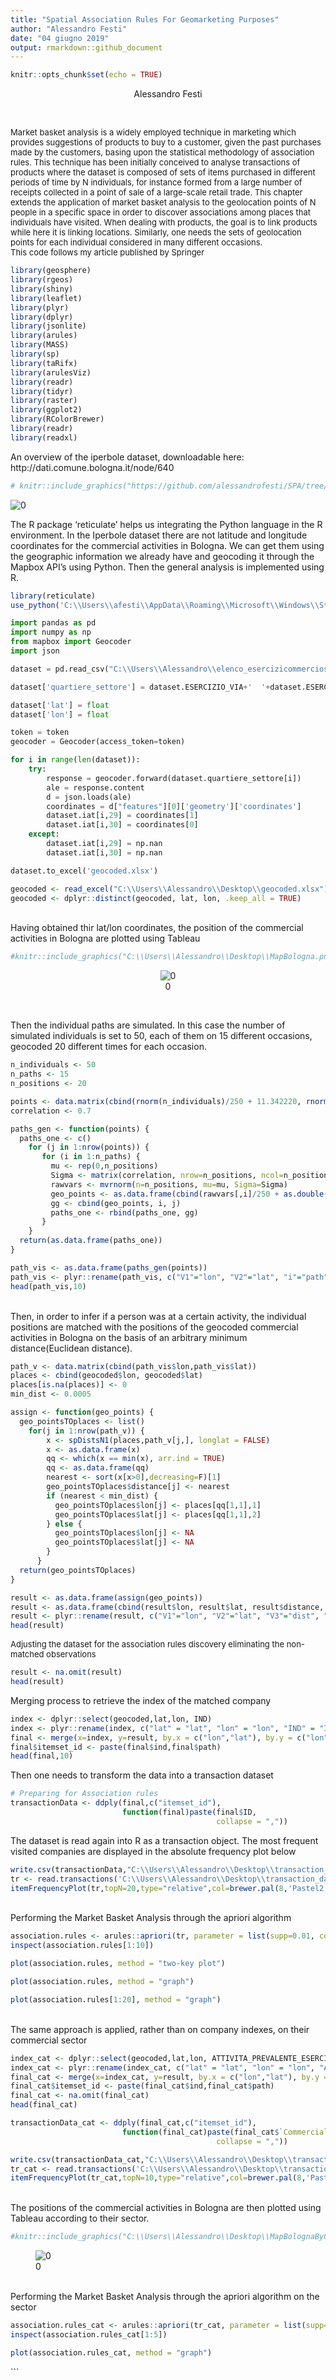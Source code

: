 ```yaml
---
title: "Spatial Association Rules For Geomarketing Purposes"
author: "Alessandro Festi"
date: "04 giugno 2019"
output: rmarkdown::github_document
---
```


```r
knitr::opts_chunk$set(echo = TRUE)
```

<center>Alessandro Festi</center>
<br/>

<font size = '2'>   Market basket analysis is a widely employed technique in marketing which provides suggestions of products to buy to a customer, given the past purchases made by the customers, basing upon the statistical methodology of association rules. This technique has been initially conceived to analyse transactions of products where the dataset is composed of sets of items purchased in different periods of time by N individuals, for instance formed from a large number of receipts collected in a point of sale of a large-scale retail trade. This chapter extends the application of market basket analysis to the geolocation points of N people in a specific space in order to discover associations among places that individuals have visited. When dealing with products, the goal is to link products while here it is linking locations. Similarly, one needs the sets of geolocation points for each individual considered in many different occasions.
<br/>
This code follows my article published by Springer </font> 


```r
library(geosphere)
library(rgeos)
library(shiny)
library(leaflet)
library(plyr) 
library(dplyr)
library(jsonlite)
library(arules)
library(MASS)
library(sp)
library(taRifx)
library(arulesViz)
library(readr)
library(tidyr)
library(raster)
library(ggplot2)
library(RColorBrewer)
library(readr)
library(readxl)
```

An overview of the iperbole dataset, downloadable here: http://dati.comune.bologna.it/node/640

<center>
```r
# knitr::include_graphics("https://github.com/alessandrofesti/SPA/tree/master/Images/0.png")
```
</center>
![0](Images/0.png)
<br/>

The R package 'reticulate' helps us integrating the Python language in the R environment. 
In the Iperbole dataset there are not latitude and longitude coordinates for the commercial activities in Bologna. We can get them using the geographic information we already have and geocoding it through the Mapbox API's using Python. Then the general analysis is implemented using R.
<br/>
```r
library(reticulate)
use_python('C:\\Users\\afesti\\AppData\\Roaming\\Microsoft\\Windows\\Start Menu\\Programs\\Python 3.6')
```
```python

import pandas as pd
import numpy as np 
from mapbox import Geocoder
import json

dataset = pd.read_csv("C:\\Users\\Alessandro\\elenco_esercizicommerciosedefissa_anno_2017.csv", sep = ';', header='infer', encoding='latin-1')

dataset['quartiere_settore'] = dataset.ESERCIZIO_VIA+'  '+dataset.ESERCIZIO_CIVICO+' '+dataset.QUARTIERE+' Bologna'

dataset['lat'] = float
dataset['lon'] = float

token = token
geocoder = Geocoder(access_token=token)

for i in range(len(dataset)):
    try:
        response = geocoder.forward(dataset.quartiere_settore[i])
        ale = response.content
        d = json.loads(ale)
        coordinates = d["features"][0]['geometry']['coordinates']
        dataset.iat[i,29] = coordinates[1]
        dataset.iat[i,30] = coordinates[0]
    except:
        dataset.iat[i,29] = np.nan
        dataset.iat[i,30] = np.nan

dataset.to_excel('geocoded.xlsx')
```

```r
geocoded <- read_excel("C:\\Users\\Alessandro\\Desktop\\geocoded.xlsx")
geocoded <- dplyr::distinct(geocoded, lat, lon, .keep_all = TRUE)
```
<br/>
Having obtained thir lat/lon coordinates, the position of the commercial activities in Bologna are plotted using Tableau
<br/>
<center>
```r
#knitr::include_graphics("C:\\Users\\Alessandro\\Desktop\\MapBologna.png")
```
</center>

<center>
![0](Images/1.png)
</center>
<br/>

Then the individual paths are simulated. 
In this case the number of simulated individuals is set to 50, each of them on 15 different occasions, geocoded 20 different times for each occasion. 
<br/>

```r

n_individuals <- 50
n_paths <- 15
n_positions <- 20

points <- data.matrix(cbind(rnorm(n_individuals)/250 + 11.342220, rnorm(n_individuals)/250 + 44.493674)) 
correlation <- 0.7

paths_gen <- function(points) {
  paths_one <- c()
    for (j in 1:nrow(points)) {  
       for (i in 1:n_paths) {           
         mu <- rep(0,n_positions) 
         Sigma <- matrix(correlation, nrow=n_positions, ncol=n_positions) + diag(n_positions)*.3
         rawvars <- mvrnorm(n=n_positions, mu=mu, Sigma=Sigma) 
         geo_points <- as.data.frame(cbind(rawvars[,i]/250 + as.double(points[j]), rawvars[,i]/250 + as.double(points[j+nrow(points)])))
         gg <- cbind(geo_points, i, j)
         paths_one <- rbind(paths_one, gg)
       }
    }  
  return(as.data.frame(paths_one))
}

path_vis <- as.data.frame(paths_gen(points))
path_vis <- plyr::rename(path_vis, c("V1"="lon", "V2"="lat", "i"="path", "j"="ind"))
head(path_vis,10)
```
<br/>
Then, in order to infer if a person was at a certain activity, the individual positions are matched with the positions of the geocoded commercial activities in Bologna on the basis of an arbitrary minimum distance(Euclidean distance).
```r

path_v <- data.matrix(cbind(path_vis$lon,path_vis$lat))
places <- cbind(geocoded$lon, geocoded$lat)
places[is.na(places)] <- 0
min_dist <- 0.0005

assign <- function(geo_points) {
  geo_pointsTOplaces <- list()
    for(j in 1:nrow(path_v)) {
        x <- spDistsN1(places,path_v[j,], longlat = FALSE)
        x <- as.data.frame(x)
        qq <- which(x == min(x), arr.ind = TRUE)
        qq <- as.data.frame(qq) 
        nearest <- sort(x[x>0],decreasing=F)[1]
        geo_pointsTOplaces$distance[j] <- nearest
        if (nearest < min_dist) { 
          geo_pointsTOplaces$lon[j] <- places[qq[1,1],1]
          geo_pointsTOplaces$lat[j] <- places[qq[1,1],2]
        } else {
          geo_pointsTOplaces$lon[j] <- NA
          geo_pointsTOplaces$lat[j] <- NA 
        }
      }
  return(geo_pointsTOplaces)
}

result <- as.data.frame(assign(geo_points))
result <- as.data.frame(cbind(result$lon, result$lat, result$distance, path_vis$path, path_vis$ind))
result <- plyr::rename(result, c("V1"="lon", "V2"="lat", "V3"="dist", "V4"="path", "V5"="ind"))
head(result)
```
<font size = '2'> Adjusting the dataset for the association rules discovery eliminating the non-matched observations </font> 
```r
result <- na.omit(result)
head(result)
```
Merging process to retrieve the index of the matched company
```r
index <- dplyr::select(geocoded,lat,lon, IND)
index <- plyr::rename(index, c("lat" = "lat", "lon" = "lon", "IND" = "ID"))
final <- merge(x=index, y=result, by.x = c("lon","lat"), by.y = c("lon","lat"))
final$itemset_id <- paste(final$ind,final$path)
head(final,10)
```
Then one needs to transform the data into a transaction dataset
```r
# Preparing for Association rules
transactionData <- ddply(final,c("itemset_id"),
                         function(final)paste(final$ID,
                                              collapse = ","))
```
The dataset is read again into R as a transaction object. The most frequent visited companies are displayed in the absolute frequency plot below
```r
write.csv(transactionData,"C:\\Users\\Alessandro\\Desktop\\transaction_data.csv", quote = FALSE, row.names = TRUE)
tr <- read.transactions('C:\\Users\\Alessandro\\Desktop\\transaction_data.csv', format = 'basket', sep=',')
itemFrequencyPlot(tr,topN=20,type="relative",col=brewer.pal(8,'Pastel2'), main="Absolute Item Frequency Plot")
```
<br/>
Performing the Market Basket Analysis through the apriori algorithm
```r
association.rules <- arules::apriori(tr, parameter = list(supp=0.01, conf=0.3,maxlen=10))
inspect(association.rules[1:10])
```
```r
plot(association.rules, method = "two-key plot")
```
```r
plot(association.rules, method = "graph")
```
```r
plot(association.rules[1:20], method = "graph")
```
<br/>
The same approach is applied, rather than on company indexes, on their commercial sector
```r
index_cat <- dplyr::select(geocoded,lat,lon, ATTIVITA_PREVALENTE_ESERCIZIO)
index_cat <- plyr::rename(index_cat, c("lat" = "lat", "lon" = "lon", "ATTIVITA_PREVALENTE_ESERCIZIO" = "Commercial type"))
final_cat <- merge(x=index_cat, y=result, by.x = c("lon","lat"), by.y = c("lon","lat"))
final_cat$itemset_id <- paste(final_cat$ind,final_cat$path)
final_cat <- na.omit(final_cat)
head(final_cat)
```
```r
transactionData_cat <- ddply(final_cat,c("itemset_id"),
                         function(final_cat)paste(final_cat$`Commercial type`,
                                              collapse = ","))
```

```r
write.csv(transactionData_cat,"C:\\Users\\Alessandro\\Desktop\\transaction_data_cat.csv", quote = FALSE, row.names = TRUE)
tr_cat <- read.transactions('C:\\Users\\Alessandro\\Desktop\\transaction_data_cat.csv', format = 'basket', sep=',')
itemFrequencyPlot(tr_cat,topN=10,type="relative",col=brewer.pal(8,'Pastel2'), main="Absolute Item Frequency Plot")
```
<br/>
The positions of the commercial activities in Bologna are then plotted using Tableau according to their sector.

<center>
```r
#knitr::include_graphics("C:\\Users\\Alessandro\\Desktop\\MapBolognaByCategory.png")
```
</center>

![0](Images/2.png)

<br/>
Performing the Market Basket Analysis through the apriori algorithm on the sector
```r
association.rules_cat <- arules::apriori(tr_cat, parameter = list(supp=0.03, conf=0.5,maxlen=5))
inspect(association.rules_cat[1:5])
```

```r
plot(association.rules_cat, method = "graph")
```
```
